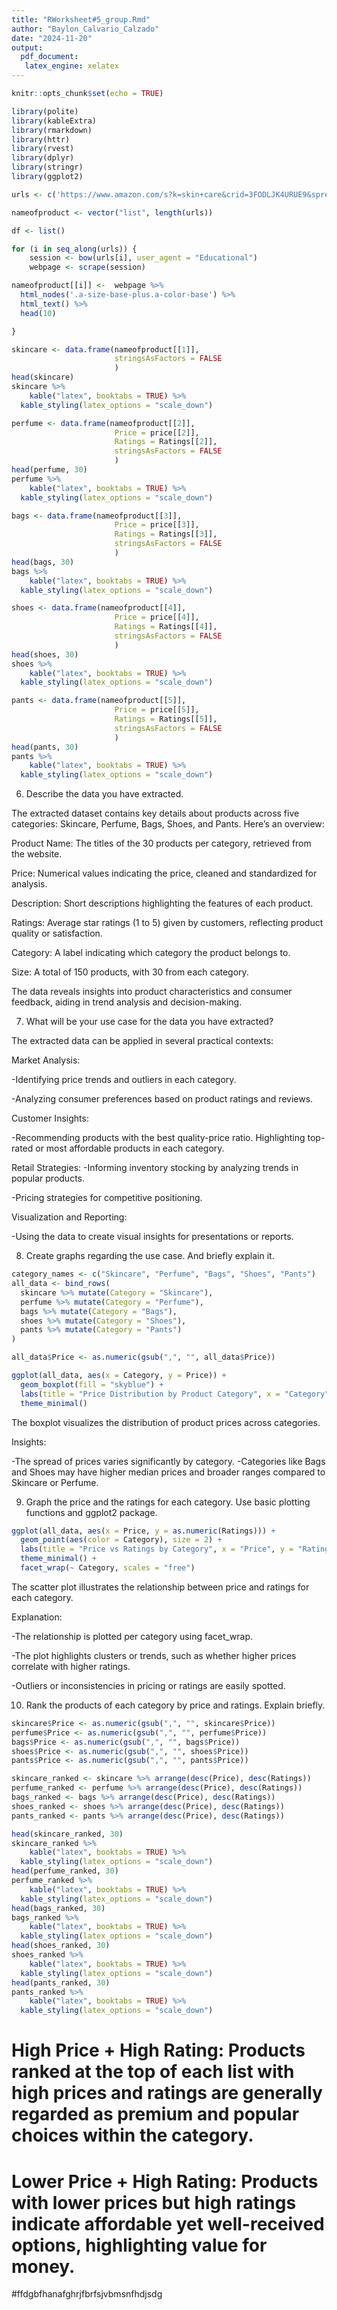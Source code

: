 ```yaml
---
title: "RWorksheet#5_group.Rmd"
author: "Baylon_Calvario_Calzado"
date: "2024-11-20"
output:
  pdf_document:
   latex_engine: xelatex
---
```


```r
knitr::opts_chunk$set(echo = TRUE)

```

```r
library(polite)
library(kableExtra)
library(rmarkdown)
library(httr)
library(rvest)
library(dplyr)
library(stringr)
library(ggplot2)
```

```r
urls <- c('https://www.amazon.com/s?k=skin+care&crid=3FODLJK4URUE9&sprefix=skin%2Caps%2C510&ref=nb_sb_ss_ts-doa-p_1_4', 'https://www.amazon.com/s?k=perfume&crid=1MRC8YEDNO62V&sprefix=perfume%2Caps%2C397&ref=nb_sb_noss_1', 'https://www.amazon.com/s?k=bags+for+women&ref=nb_sb_noss', 'https://www.amazon.com/s?k=shoes&crid=QOEP1YQOC5W&sprefix=shoe%2Caps%2C1302&ref=nb_sb_noss_2', 'https://www.amazon.com/s?k=pants&ref=nb_sb_noss')

nameofproduct <- vector("list", length(urls))
```


```r
df <- list()

for (i in seq_along(urls)) {
    session <- bow(urls[i], user_agent = "Educational")
    webpage <- scrape(session)

nameofproduct[[i]] <-  webpage %>%
  html_nodes('.a-size-base-plus.a-color-base') %>%
  html_text() %>%
  head(10)

}
```
```r

skincare <- data.frame(nameofproduct[[1]],
                       stringsAsFactors = FALSE
                       )
head(skincare)
skincare %>%
    kable("latex", booktabs = TRUE) %>%
  kable_styling(latex_options = "scale_down")
```

```r
perfume <- data.frame(nameofproduct[[2]],
                       Price = price[[2]],
                       Ratings = Ratings[[2]],
                       stringsAsFactors = FALSE
                       )
head(perfume, 30)
perfume %>%
    kable("latex", booktabs = TRUE) %>%
  kable_styling(latex_options = "scale_down")
```

```r
bags <- data.frame(nameofproduct[[3]],
                       Price = price[[3]],
                       Ratings = Ratings[[3]],
                       stringsAsFactors = FALSE
                       )
head(bags, 30)
bags %>%
    kable("latex", booktabs = TRUE) %>%
  kable_styling(latex_options = "scale_down")
```
```r
shoes <- data.frame(nameofproduct[[4]],
                       Price = price[[4]],
                       Ratings = Ratings[[4]],
                       stringsAsFactors = FALSE
                       )
head(shoes, 30)
shoes %>%
    kable("latex", booktabs = TRUE) %>%
  kable_styling(latex_options = "scale_down")
```

```r
pants <- data.frame(nameofproduct[[5]],
                       Price = price[[5]],
                       Ratings = Ratings[[5]],
                       stringsAsFactors = FALSE
                       )
head(pants, 30)
pants %>%
    kable("latex", booktabs = TRUE) %>%
  kable_styling(latex_options = "scale_down")
```
6. Describe the data you have extracted.

The extracted dataset contains key details about products across five categories: Skincare, Perfume, Bags, Shoes, and Pants. 
Here's an overview:

Product Name: The titles of the 30 products per category, retrieved from the website.

Price: Numerical values indicating the price, cleaned and standardized for analysis.

Description: Short descriptions highlighting the features of each product.

Ratings: Average star ratings (1 to 5) given by customers, reflecting product quality or satisfaction.

Category: A label indicating which category the product belongs to.

Size: A total of 150 products, with 30 from each category.

The data reveals insights into product characteristics and consumer feedback, aiding in trend analysis and decision-making.

7. What will be your use case for the data you have extracted?

The extracted data can be applied in several practical contexts:

Market Analysis: 
 
 -Identifying price trends and outliers in each category.

 -Analyzing consumer preferences based on product ratings and reviews.


Customer Insights:

-Recommending products with the best quality-price ratio.
Highlighting top-rated or most affordable products in each category.


Retail Strategies:
-Informing inventory stocking by analyzing trends in popular products.

-Pricing strategies for competitive positioning.


Visualization and Reporting:

-Using the data to create visual insights for presentations or reports.

8. Create graphs regarding the use case. And briefly explain it.
```r
category_names <- c("Skincare", "Perfume", "Bags", "Shoes", "Pants")
all_data <- bind_rows(
  skincare %>% mutate(Category = "Skincare"),
  perfume %>% mutate(Category = "Perfume"),
  bags %>% mutate(Category = "Bags"),
  shoes %>% mutate(Category = "Shoes"),
  pants %>% mutate(Category = "Pants")
)

all_data$Price <- as.numeric(gsub(",", "", all_data$Price))

ggplot(all_data, aes(x = Category, y = Price)) +
  geom_boxplot(fill = "skyblue") +
  labs(title = "Price Distribution by Product Category", x = "Category", y = "Price") +
  theme_minimal()
```
The boxplot visualizes the distribution of product prices across categories.

Insights:

-The spread of prices varies significantly by category.
-Categories like Bags and Shoes may have higher median prices and broader ranges compared to Skincare or Perfume.


9. Graph the price and the ratings for each category. Use basic plotting functions and ggplot2
package.

```r
ggplot(all_data, aes(x = Price, y = as.numeric(Ratings))) +
  geom_point(aes(color = Category), size = 2) +
  labs(title = "Price vs Ratings by Category", x = "Price", y = "Ratings") +
  theme_minimal() +
  facet_wrap(~ Category, scales = "free")
```

The scatter plot illustrates the relationship between price and ratings for each category.

Explanation:

-The relationship is plotted per category using facet_wrap.

-The plot highlights clusters or trends, such as whether higher prices correlate with higher ratings.

-Outliers or inconsistencies in pricing or ratings are easily spotted.

10. Rank the products of each category by price and ratings. Explain briefly.

```r
skincare$Price <- as.numeric(gsub(",", "", skincare$Price))
perfume$Price <- as.numeric(gsub(",", "", perfume$Price))
bags$Price <- as.numeric(gsub(",", "", bags$Price))
shoes$Price <- as.numeric(gsub(",", "", shoes$Price))
pants$Price <- as.numeric(gsub(",", "", pants$Price))

skincare_ranked <- skincare %>% arrange(desc(Price), desc(Ratings))
perfume_ranked <- perfume %>% arrange(desc(Price), desc(Ratings))
bags_ranked <- bags %>% arrange(desc(Price), desc(Ratings))
shoes_ranked <- shoes %>% arrange(desc(Price), desc(Ratings))
pants_ranked <- pants %>% arrange(desc(Price), desc(Ratings))
```


```r
head(skincare_ranked, 30)
skincare_ranked %>%
    kable("latex", booktabs = TRUE) %>%
  kable_styling(latex_options = "scale_down")
head(perfume_ranked, 30)
perfume_ranked %>%
    kable("latex", booktabs = TRUE) %>%
  kable_styling(latex_options = "scale_down")
head(bags_ranked, 30)
bags_ranked %>%
    kable("latex", booktabs = TRUE) %>%
  kable_styling(latex_options = "scale_down")
head(shoes_ranked, 30)
shoes_ranked %>%
    kable("latex", booktabs = TRUE) %>%
  kable_styling(latex_options = "scale_down")
head(pants_ranked, 30)
pants_ranked %>%
    kable("latex", booktabs = TRUE) %>%
  kable_styling(latex_options = "scale_down")
```
# High Price + High Rating: Products ranked at the top of each list with high prices and ratings are generally regarded as premium and popular choices within the category.
# Lower Price + High Rating: Products with lower prices but high ratings indicate affordable yet well-received options, highlighting value for money.

#ffdgbfhanafghrjfbrfsjvbmsnfhdjsdg
